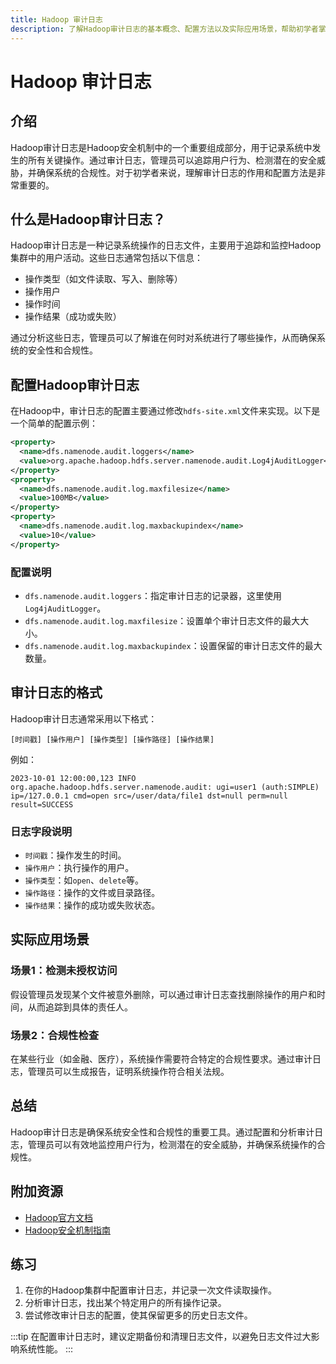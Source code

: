 ```yaml
---
title: Hadoop 审计日志
description: 了解Hadoop审计日志的基本概念、配置方法以及实际应用场景，帮助初学者掌握Hadoop安全机制中的重要组成部分。
---
```


# Hadoop 审计日志

## 介绍

Hadoop审计日志是Hadoop安全机制中的一个重要组成部分，用于记录系统中发生的所有关键操作。通过审计日志，管理员可以追踪用户行为、检测潜在的安全威胁，并确保系统的合规性。对于初学者来说，理解审计日志的作用和配置方法是非常重要的。

## 什么是Hadoop审计日志？

Hadoop审计日志是一种记录系统操作的日志文件，主要用于追踪和监控Hadoop集群中的用户活动。这些日志通常包括以下信息：

- 操作类型（如文件读取、写入、删除等）
- 操作用户
- 操作时间
- 操作结果（成功或失败）

通过分析这些日志，管理员可以了解谁在何时对系统进行了哪些操作，从而确保系统的安全性和合规性。

## 配置Hadoop审计日志

在Hadoop中，审计日志的配置主要通过修改`hdfs-site.xml`文件来实现。以下是一个简单的配置示例：

```xml
<property>
  <name>dfs.namenode.audit.loggers</name>
  <value>org.apache.hadoop.hdfs.server.namenode.audit.Log4jAuditLogger</value>
</property>
<property>
  <name>dfs.namenode.audit.log.maxfilesize</name>
  <value>100MB</value>
</property>
<property>
  <name>dfs.namenode.audit.log.maxbackupindex</name>
  <value>10</value>
</property>
```

### 配置说明

- `dfs.namenode.audit.loggers`：指定审计日志的记录器，这里使用`Log4jAuditLogger`。
- `dfs.namenode.audit.log.maxfilesize`：设置单个审计日志文件的最大大小。
- `dfs.namenode.audit.log.maxbackupindex`：设置保留的审计日志文件的最大数量。

## 审计日志的格式

Hadoop审计日志通常采用以下格式：

```
[时间戳] [操作用户] [操作类型] [操作路径] [操作结果]
```

例如：

```
2023-10-01 12:00:00,123 INFO org.apache.hadoop.hdfs.server.namenode.audit: ugi=user1 (auth:SIMPLE) ip=/127.0.0.1 cmd=open src=/user/data/file1 dst=null perm=null result=SUCCESS
```

### 日志字段说明

- `时间戳`：操作发生的时间。
- `操作用户`：执行操作的用户。
- `操作类型`：如`open`、`delete`等。
- `操作路径`：操作的文件或目录路径。
- `操作结果`：操作的成功或失败状态。

## 实际应用场景

### 场景1：检测未授权访问

假设管理员发现某个文件被意外删除，可以通过审计日志查找删除操作的用户和时间，从而追踪到具体的责任人。

### 场景2：合规性检查

在某些行业（如金融、医疗），系统操作需要符合特定的合规性要求。通过审计日志，管理员可以生成报告，证明系统操作符合相关法规。

## 总结

Hadoop审计日志是确保系统安全性和合规性的重要工具。通过配置和分析审计日志，管理员可以有效地监控用户行为，检测潜在的安全威胁，并确保系统操作的合规性。

## 附加资源

- [Hadoop官方文档](https://hadoop.apache.org/docs/current/)
- [Hadoop安全机制指南](https://hadoop.apache.org/docs/current/hadoop-project-dist/hadoop-common/SecureMode.html)

## 练习

1. 在你的Hadoop集群中配置审计日志，并记录一次文件读取操作。
2. 分析审计日志，找出某个特定用户的所有操作记录。
3. 尝试修改审计日志的配置，使其保留更多的历史日志文件。

:::tip
在配置审计日志时，建议定期备份和清理日志文件，以避免日志文件过大影响系统性能。
:::